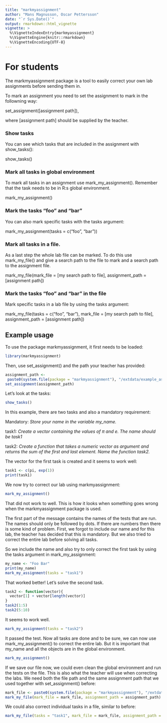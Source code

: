 ```yaml
---
title: "markmyassignment"
author: "Mans Magnusson, Oscar Pettersson"
date: "`r Sys.Date()`"
output: rmarkdown::html_vignette
vignette: >
  %\VignetteIndexEntry{markmyassignment}
  %\VignetteEngine{knitr::rmarkdown}
  %\VignetteEncoding{UTF-8}
---
```


# For students

The markmyassignment package is a tool to easily correct your own lab assignments before sending them in.

To mark an assignment you need to set the assignment to mark in the followning way:

set_assignment([assignment path]),

where [assignment path] should be supplied by the teacher.

### Show tasks
You can see which tasks that are included in the assignment with show_tasks():

show_tasks()

### Mark all tasks in global environment
To mark all tasks in an assignment use mark_my_assignment(). Remember that the task needs to be in R:s global environment.

mark_my_assignment()

### Mark the tasks "foo" and "bar" 
You can also mark specific tasks with the tasks argument:

mark_my_assignment(tasks = c("foo", "bar"))

### Mark all tasks in a file.
As a last step the whole lab file can be marked. To do this use mark_my_file() and give a search path to the file to mark and a search path to the assignment file.

mark_my_file(mark_file = [my search path to file], assignment_path = [assignment path])

### Mark the tasks "foo" and "bar" in the file
Mark specific tasks in a lab file by using the tasks argument:

mark_my_file(tasks = c("foo", "bar"), mark_file = [my search path to file], assignment_path = [assignment path])

## Example usage

To use the package markmyassignment, it first needs to be loaded:

```r
library(markmyassignment)
```

Then, use set_assignment() and the path your teacher has provided:

```r
assignment_path <- 
 paste0(system.file(package = "markmyassignment"), "/extdata/example_assignment01.yml")
set_assignment(assignment_path)
```

Let's look at the tasks:

```r
show_tasks()
```

In this example, there are two tasks and also a mandatory requirement:

Mandatory: *Store your name in the variable my_name.*

task1: *Create a vector containing the values of $\pi$ and e. The name should be task1*

task2: *Create a function that takes a numeric vector as argument and returns the sum of the first and last element. Name the function task2.*

The vector for the first task is created and it seems to work well:

```r
task1 <- c(pi, exp(1))
print(task1)
```

We now try to correct our lab using markmyassignment:

```r
mark_my_assignment()
```

That did not work to well. This is how it looks when something goes wrong when the markmyassignment package is used.

The first part of the message contains the names of the tests that are run. The names should only be followed by dots. If there are numbers then there is some kind of problem.
First, we forgot to include our name and for this lab, the teacher has decided that this is mandatory. But we also tried to correct the entire lab before solving all tasks.

So we include the name and also try to only correct the first task by using the tasks argument in mark_my_assignment:

```r
my_name <- "Foo Bar"
print(my_name)
mark_my_assignment(tasks = "task1")
```

That worked better! Let's solve the second task.

```r
task2 <- function(vector){
  vector[1] + vector[length(vector)]
}
task2(1:5)
task2(5:10)
```

It seems to work well.

```r
mark_my_assignment(tasks = "task2")
```

It passed the test. Now all tasks are done and to be sure, we can now use mark_my_assignment() to correct the entire lab. But it is important that my_name and all the objects are in the global environment.

```r
mark_my_assignment()
```

If we save our file now, we could even clean the global environment and run the tests on the file. This is also what the teacher will use when correcting the labs. We need both the file path and the same assignment path that we used together with set_assignment() before:

```r
mark_file <- paste0(system.file(package = "markmyassignment"), "/extdata/example_lab_file.R")
mark_my_file(mark_file = mark_file, assignment_path = assignment_path)
```

We could also correct individual tasks in a file, similar to before:

```r
mark_my_file(tasks = "task1", mark_file = mark_file, assignment_path = assignment_path)
```


